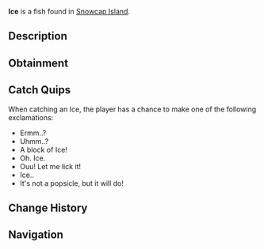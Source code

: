 {{FishInfobox
|image          = Ice.png
|rarity         = Trash
|sea            = First Sea
|location       = [[Snowcap Island]]
|sublocation    = 
|sources        = Fishing Rod
|radar_location = 
|xp             = 10
|weather        = 
|time           = 
|season         = 
|bait           = Magnet
|base_weight    = 6
|base_value     = 15
|weight_range   = 2
|base_chance    = 35
|base_resil     = 90
}}
'''Ice''' is a {{Rarity|Trash}} fish found in [[Snowcap Island]].

== Description ==
{{Description|Chunk of ice that broke off from a glacier in Snowcap. Kinda fun to lick..|Bestiary Entry}}

== Obtainment ==
{{Description|Found in frozen bodies of water.|Bestiary Hint}}
{{Fish Availability|
Snowcap Island/Freshwater Pond
Snowcap Island/Surrounding Ocean
|top_rods      = 
Astralhook Rod\129962.28\171835.23;
Ethereal Prism Rod\125524.86\154945.83;
Firefly Rod\122197.84\109361.15;
Fast Rod\120469.29\118533.52;
Firework Rod\120121.15\93357.76;
Training Rod\119829.88\232846.64;
Flimsy Rod\109521.61\88125;
Leviathan's Fang Rod\116703.66\126125.47;
Fortune Rod\69259.77\91574.79;
No-Life Rod\119872.65\117946.46;
Seraphic Rod\119400.74\117482.15;
Challenger's Rod\118737.07\116829.14;
Rod Of The Forgotten Fang\109029.67\107277.72;
Blazebringer Rod\108640.67\106894.97;
Free Spirit Rod\104197.79\102523.48;
Verdant Shear Rod\102170.66\100528.92;
Zeus Rod\101908.68\100271.16;
Rod Of The Depths\99328.62\97732.55;
Avalanche Rod\99000.86\82461.84;
Depthseeker Rod\96902.52\91718;
Rod Of The Exalted One\93120.58\91624.26;
Trident Rod\83460.46\82119.37;
Volcanic Rod\77402.01\76158.28;
Steady Rod\61508.87\49008.01
|recommended   = Ethereal Prism Rod
}}

== Catch Quips ==
When catching an Ice, the player has a chance to make one of the following exclamations:
* Ermm..?
* Uhmm..?
* A block of Ice!
* Oh. Ice.
* Ouu! Let me lick it!
* Ice..
* It's not a popsicle, but it will do!

== Change History ==
{{Change History|{{subst:Current Version}}}}

== Navigation ==
{{Fish Navbox|Snowcap Island}}